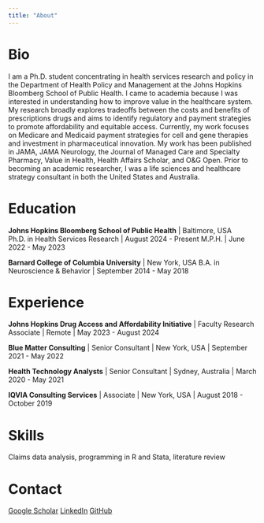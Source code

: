 ```yaml
---
title: "About"
---
```


# Bio

I am a Ph.D. student concentrating in health services research and policy in the Department of Health Policy and Management at the Johns Hopkins Bloomberg School of Public Health. I came to academia because I was interested in understanding how to improve value in the healthcare system. My research broadly explores tradeoffs between the costs and benefits of prescriptions drugs and aims to identify regulatory and payment strategies to promote affordability and equitable access. Currently, my work focuses on Medicare and Medicaid payment strategies for cell and gene therapies and investment in pharmaceutical innovation. My work has been published in JAMA, JAMA Neurology, the Journal of Managed Care and Specialty Pharmacy, Value in Health, Health Affairs Scholar, and O&G Open. Prior to becoming an academic researcher, I was a life sciences and healthcare strategy consultant in both the United States and Australia.

# Education

**Johns Hopkins Bloomberg School of Public Health** | Baltimore, USA
Ph.D. in Health Services Research | August 2024 - Present
M.P.H. | June 2022 - May 2023

**Barnard College of Columbia University** | New York, USA
B.A. in Neuroscience & Behavior | September 2014 - May 2018


# Experience

**Johns Hopkins Drug Access and Affordability Initiative** \| Faculty Research Associate \| Remote \| May 2023 - August 2024

**Blue Matter Consulting** \| Senior Consultant \| New York, USA \| September 2021 - May 2022

**Health Technology Analysts** \| Senior Consultant \| Sydney, Australia \| March 2020 - May 2021

**IQVIA Consulting Services** \| Associate \| New York, USA \| August 2018 - October 2019


# Skills

Claims data analysis, programming in R and Stata, literature review


# Contact

[Google Scholar](https://scholar.google.com/citations?user=ow08vHwAAAAJ&hl=en)
[LinkedIn](https://www.linkedin.com/in/ilina-odouard/)
[GitHub](https://github.com/ilinaodouard)